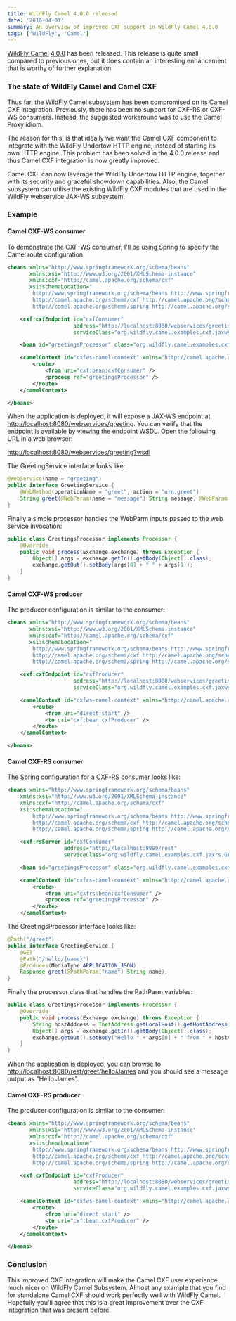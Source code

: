 ```yaml
---
title: WildFly Camel 4.0.0 released
date: '2016-04-01'
summary: An overview of improved CXF support in WildFly Camel 4.0.0
tags: ['WildFly', 'Camel']
---
```


[WildFly Camel](https://github.com/wildfly-extras/wildfly-camel) [4.0.0](https://github.com/wildfly-extras/wildfly-camel/releases/tag/4.0.0) has been released. This release is quite small compared to previous ones, but it does contain an interesting enhancement that is worthy of further explanation.

### The state of WildFly Camel and Camel CXF

Thus far, the WildFly Camel subsystem has been compromised on its Camel CXF integration. Previously, there has been no support for
CXF-RS or CXF-WS consumers. Instead, the suggested workaround was to use the Camel Proxy idiom.

The reason for this, is that ideally we want the Camel CXF component to integrate with the WildFly Undertow HTTP engine, instead of starting its own HTTP engine. This
problem has been solved in the 4.0.0 release and thus Camel CXF integration is now greatly improved.

Camel CXF can now leverage the WildFly Undertow HTTP engine, together with its security and graceful showdown capabilities. Also, the Camel subsystem can utilise the
existing WildFly CXF modules that are used in the WildFly webservice JAX-WS subsystem.

### Example

#### Camel CXF-WS consumer

To demonstrate the CXF-WS consumer, I'll be using Spring to specify the Camel route configuration.

```xml
<beans xmlns="http://www.springframework.org/schema/beans"
       xmlns:xsi="http://www.w3.org/2001/XMLSchema-instance"
       xmlns:cxf="http://camel.apache.org/schema/cxf"
       xsi:schemaLocation="
        http://www.springframework.org/schema/beans http://www.springframework.org/schema/beans/spring-beans.xsd
        http://camel.apache.org/schema/cxf http://camel.apache.org/schema/cxf/camel-cxf.xsd
        http://camel.apache.org/schema/spring http://camel.apache.org/schema/spring/camel-spring.xsd">

    <cxf:cxfEndpoint id="cxfConsumer"
                     address="http://localhost:8080/webservices/greeting"
                     serviceClass="org.wildfly.camel.examples.cxf.jaxws.GreetingService" />

    <bean id="greetingsProcessor" class="org.wildfly.camel.examples.cxf.jaxws.GreetingsProcessor" />

    <camelContext id="cxfws-camel-context" xmlns="http://camel.apache.org/schema/spring">
        <route>
            <from uri="cxf:bean:cxfConsumer" />
            <process ref="greetingsProcessor" />
        </route>
    </camelContext>

</beans>
```

When the application is deployed, it will expose a JAX-WS endpoint at [http://localhost:8080/webservices/greeting](http://localhost:8080/webservices/greeting). You
can verify that the endpoint is available by viewing the endpoint WSDL. Open the following URL in a web browser:

[http://localhost:8080/webservices/greeting?wsdl](http://localhost:8080/webservices/greeting?wsdl)

The GreetingService interface looks like:

```java
@WebService(name = "greeting")
public interface GreetingService {
    @WebMethod(operationName = "greet", action = "urn:greet")
    String greet(@WebParam(name = "message") String message, @WebParam(name = "name") String name);
}
```

Finally a simple processor handles the WebParm inputs passed to the web service invocation:


```java
public class GreetingsProcessor implements Processor {
    @Override
    public void process(Exchange exchange) throws Exception {
        Object[] args = exchange.getIn().getBody(Object[].class);
        exchange.getOut().setBody(args[0] + " " + args[1]);
    }
}
```

#### Camel CXF-WS producer

The producer configuration is similar to the consumer:

```xml
<beans xmlns="http://www.springframework.org/schema/beans"
       xmlns:xsi="http://www.w3.org/2001/XMLSchema-instance"
       xmlns:cxf="http://camel.apache.org/schema/cxf"
       xsi:schemaLocation="
        http://www.springframework.org/schema/beans http://www.springframework.org/schema/beans/spring-beans.xsd
        http://camel.apache.org/schema/cxf http://camel.apache.org/schema/cxf/camel-cxf.xsd
        http://camel.apache.org/schema/spring http://camel.apache.org/schema/spring/camel-spring.xsd">

    <cxf:cxfEndpoint id="cxfProducer"
                     address="http://localhost:8080/webservices/greeting"
                     serviceClass="org.wildfly.camel.examples.cxf.jaxws.GreetingService" />

    <camelContext id="cxfws-camel-context" xmlns="http://camel.apache.org/schema/spring">
        <route>
            <from uri="direct:start" />
            <to uri="cxf:bean:cxfProducer" />
        </route>
    </camelContext>

</beans>
```

#### Camel CXF-RS consumer

The Spring configuration for a CXF-RS consumer looks like:


```xml
<beans xmlns="http://www.springframework.org/schema/beans"
    xmlns:xsi="http://www.w3.org/2001/XMLSchema-instance"
    xmlns:cxf="http://camel.apache.org/schema/cxf"
    xsi:schemaLocation="
        http://www.springframework.org/schema/beans http://www.springframework.org/schema/beans/spring-beans.xsd
        http://camel.apache.org/schema/cxf http://camel.apache.org/schema/cxf/camel-cxf.xsd
        http://camel.apache.org/schema/spring http://camel.apache.org/schema/spring/camel-spring.xsd">

    <cxf:rsServer id="cxfConsumer"
                  address="http://localhost:8080/rest"
                  serviceClass="org.wildfly.camel.examples.cxf.jaxrs.GreetingService" />

    <bean id="greetingsProcessor" class="org.wildfly.camel.examples.cxf.jaxrs.GreetingsProcessor" />

    <camelContext id="cxfrs-camel-context" xmlns="http://camel.apache.org/schema/spring">
        <route>
            <from uri="cxfrs:bean:cxfConsumer" />
            <process ref="greetingsProcessor" />
        </route>
    </camelContext>
```

The GreetingsProcessor interface looks like:

```java
@Path("/greet")
public interface GreetingService {
    @GET
    @Path("/hello/{name}")
    @Produces(MediaType.APPLICATION_JSON)
    Response greet(@PathParam("name") String name);
}
```

Finally the processor class that handles the PathParm variables:

```java
public class GreetingsProcessor implements Processor {
    @Override
    public void process(Exchange exchange) throws Exception {
        String hostAddress = InetAddress.getLocalHost().getHostAddress();
        Object[] args = exchange.getIn().getBody(Object[].class);
        exchange.getOut().setBody("Hello " + args[0] + " from " + hostAddress);
    }
}
```

When the application is deployed, you can browse to [http://localhost:8080/rest/greet/hello/James](http://localhost:8080/rest/greet/hello/James) and
you should see a message output as "Hello James".

#### Camel CXF-RS producer

The producer configuration is similar to the consumer:

```xml
<beans xmlns="http://www.springframework.org/schema/beans"
       xmlns:xsi="http://www.w3.org/2001/XMLSchema-instance"
       xmlns:cxf="http://camel.apache.org/schema/cxf"
       xsi:schemaLocation="
        http://www.springframework.org/schema/beans http://www.springframework.org/schema/beans/spring-beans.xsd
        http://camel.apache.org/schema/cxf http://camel.apache.org/schema/cxf/camel-cxf.xsd
        http://camel.apache.org/schema/spring http://camel.apache.org/schema/spring/camel-spring.xsd">

    <cxf:cxfEndpoint id="cxfProducer"
                     address="http://localhost:8080/webservices/greeting"
                     serviceClass="org.wildfly.camel.examples.cxf.jaxws.GreetingService" />

    <camelContext id="cxfws-camel-context" xmlns="http://camel.apache.org/schema/spring">
        <route>
            <from uri="direct:start" />
            <to uri="cxf:bean:cxfProducer" />
        </route>
    </camelContext>

</beans>
```

### Conclusion

This improved CXF integration will make the Camel CXF user experience much nicer on WildFly Camel Subsystem. Almost any example that you find for standalone Camel
CXF should work perfectly well with WildFly Camel. Hopefully you'll agree that this is a great improvement over the CXF integration that was present before.
